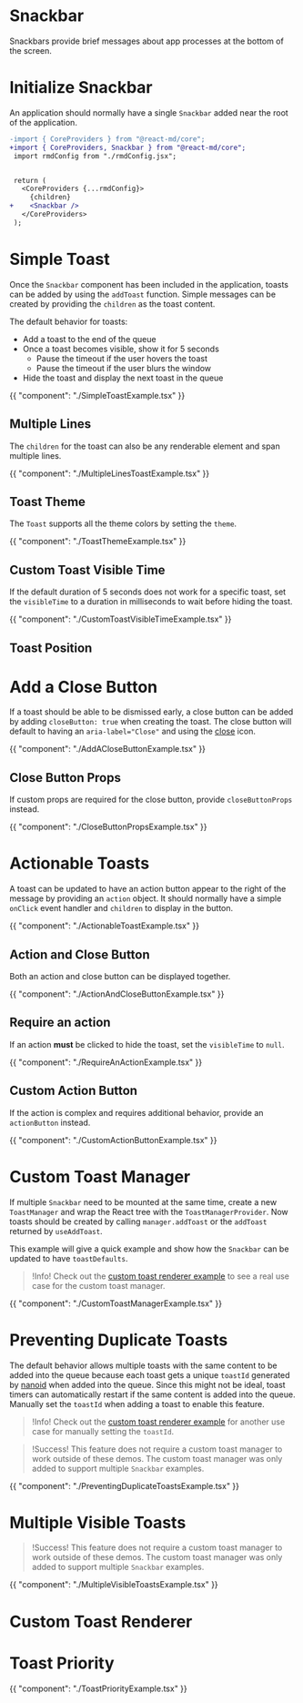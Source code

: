 # Snackbar

Snackbars provide brief messages about app processes at the bottom of the
screen.

# Initialize Snackbar

An application should normally have a single `Snackbar` added near the root of
the application.

```diff
-import { CoreProviders } from "@react-md/core";
+import { CoreProviders, Snackbar } from "@react-md/core";
 import rmdConfig from "./rmdConfig.jsx";


 return (
   <CoreProviders {...rmdConfig}>
     {children}
+    <Snackbar />
   </CoreProviders>
 );
```

# Simple Toast

Once the `Snackbar` component has been included in the application, toasts
can be added by using the `addToast` function. Simple messages can be created
by providing the `children` as the toast content.

The default behavior for toasts:

- Add a toast to the end of the queue
- Once a toast becomes visible, show it for 5 seconds
  - Pause the timeout if the user hovers the toast
  - Pause the timeout if the user blurs the window
- Hide the toast and display the next toast in the queue

{{ "component": "./SimpleToastExample.tsx" }}

## Multiple Lines

The `children` for the toast can also be any renderable element and span
multiple lines.

{{ "component": "./MultipleLinesToastExample.tsx" }}

## Toast Theme

The `Toast` supports all the theme colors by setting the `theme`.

{{ "component": "./ToastThemeExample.tsx" }}

## Custom Toast Visible Time

If the default duration of 5 seconds does not work for a specific toast, set the
`visibleTime` to a duration in milliseconds to wait before hiding the toast.

{{ "component": "./CustomToastVisibleTimeExample.tsx" }}

## Toast Position

# Add a Close Button

If a toast should be able to be dismissed early, a close button can be added by
adding `closeButton: true` when creating the toast. The close button will
default to having an `aria-label="Close"` and using the
[close](/customization/icon-config#close) icon.

{{ "component": "./AddACloseButtonExample.tsx" }}

## Close Button Props

If custom props are required for the close button, provide `closeButtonProps`
instead.

{{ "component": "./CloseButtonPropsExample.tsx" }}

# Actionable Toasts

A toast can be updated to have an action button appear to the right of the
message by providing an `action` object. It should normally have a simple
`onClick` event handler and `children` to display in the button.

{{ "component": "./ActionableToastExample.tsx" }}

## Action and Close Button

Both an action and close button can be displayed together.

{{ "component": "./ActionAndCloseButtonExample.tsx" }}

## Require an action

If an action **must** be clicked to hide the toast, set the `visibleTime` to
`null`.

{{ "component": "./RequireAnActionExample.tsx" }}

## Custom Action Button

If the action is complex and requires additional behavior, provide an
`actionButton` instead.

{{ "component": "./CustomActionButtonExample.tsx" }}

# Custom Toast Manager

If multiple `Snackbar` need to be mounted at the same time, create a new
`ToastManager` and wrap the React tree with the `ToastManagerProvider`. Now
toasts should be created by calling `manager.addToast` or the `addToast`
returned by `useAddToast`.

This example will give a quick example and show how the `Snackbar` can be
updated to have `toastDefaults`.

> !Info! Check out the [custom toast renderer example](#custom-toast-renderer)
> to see a real use case for the custom toast manager.

{{ "component": "./CustomToastManagerExample.tsx" }}

# Preventing Duplicate Toasts

The default behavior allows multiple toasts with the same content to be added
into the queue because each toast gets a unique `toastId` generated by
[nanoid](https://github.com/ai/nanoid) when added into the queue. Since this
might not be ideal, toast timers can automatically restart if the same content
is added into the queue. Manually set the `toastId` when adding a toast to
enable this feature.

> !Info! Check out the [custom toast renderer example](#custom-toast-renderer)
> for another use case for manually setting the `toastId`.

> !Success! This feature does not require a custom toast manager to work outside
> of these demos. The custom toast manager was only added to support multiple
> `Snackbar` examples.

{{ "component": "./PreventingDuplicateToastsExample.tsx" }}

# Multiple Visible Toasts

> !Success! This feature does not require a custom toast manager to work outside
> of these demos. The custom toast manager was only added to support multiple
> `Snackbar` examples.

{{ "component": "./MultipleVisibleToastsExample.tsx" }}

# Custom Toast Renderer

# Toast Priority

{{ "component": "./ToastPriorityExample.tsx" }}
